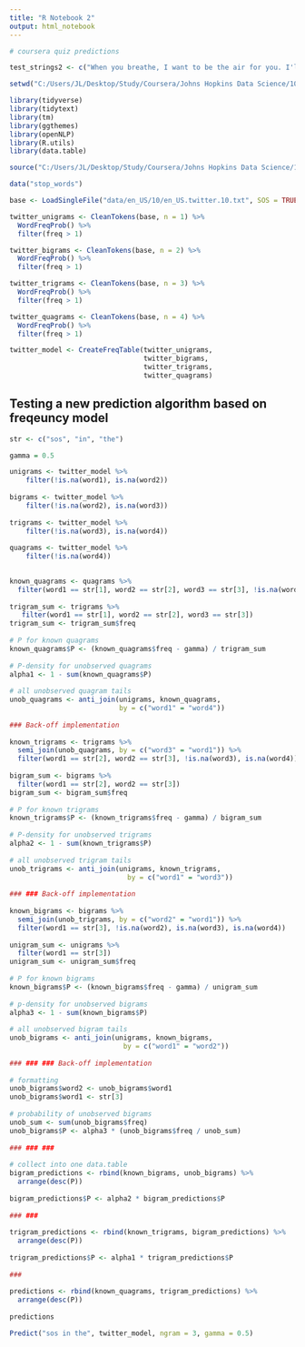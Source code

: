 ```yaml
---
title: "R Notebook 2"
output: html_notebook
---
```


```r
# coursera quiz predictions

test_strings2 <- c("When you breathe, I want to be the air for you. I'll be there for you, I'd live and I'd", "Guy at my table's wife got up to go to the bathroom and I asked about dessert and he started telling me about his", "I'd give anything to see arctic monkeys this", "Talking to your mom has the same effect as a hug and helps reduce your", "When you were in Holland you were like 1 inch away from me but you hadn't time to take a", "I'd just like all of these questions answered, a presentation of evidence, and a jury to settle the", "I can't deal with unsymetrical things. I can't even hold an uneven number of bags of groceries in each", "Every inch of you is perfect from the bottom to the", "I’m thankful my childhood was filled with imagination and bruises from playing", "I like how the same people are in almost all of Adam Sandler's")

```

```r
setwd("C:/Users/JL/Desktop/Study/Coursera/Johns Hopkins Data Science/10 capstone/CapstoneProject_NaturalLanguageProcessing")

library(tidyverse)
library(tidytext)
library(tm)
library(ggthemes)
library(openNLP)
library(R.utils)
library(data.table)

source("C:/Users/JL/Desktop/Study/Coursera/Johns Hopkins Data Science/10 capstone/CapstoneProject_NaturalLanguageProcessing/helper2.R")

data("stop_words")

```

```r
base <- LoadSingleFile("data/en_US/10/en_US.twitter.10.txt", SOS = TRUE, EOS = TRUE)
```

```r
twitter_unigrams <- CleanTokens(base, n = 1) %>%
  WordFreqProb() %>%
  filter(freq > 1) 

twitter_bigrams <- CleanTokens(base, n = 2) %>%
  WordFreqProb() %>%
  filter(freq > 1)

twitter_trigrams <- CleanTokens(base, n = 3) %>%
  WordFreqProb() %>%
  filter(freq > 1)

twitter_quagrams <- CleanTokens(base, n = 4) %>%
  WordFreqProb() %>%
  filter(freq > 1)
```

```r
twitter_model <- CreateFreqTable(twitter_unigrams,
                                 twitter_bigrams,
                                 twitter_trigrams,
                                 twitter_quagrams)
```

## Testing a new prediction algorithm based on freqeuncy model

```r
str <- c("sos", "in", "the")

gamma = 0.5

unigrams <- twitter_model %>%
    filter(!is.na(word1), is.na(word2))
  
bigrams <- twitter_model %>%
    filter(!is.na(word2), is.na(word3))
  
trigrams <- twitter_model %>%
    filter(!is.na(word3), is.na(word4))
  
quagrams <- twitter_model %>%
    filter(!is.na(word4))
  
```

```r

known_quagrams <- quagrams %>%
  filter(word1 == str[1], word2 == str[2], word3 == str[3], !is.na(word4))
  
trigram_sum <- trigrams %>%
   filter(word1 == str[1], word2 == str[2], word3 == str[3])
trigram_sum <- trigram_sum$freq
  
# P for known quagrams
known_quagrams$P <- (known_quagrams$freq - gamma) / trigram_sum
  
# P-density for unobserved quagrams
alpha1 <- 1 - sum(known_quagrams$P)
  
# all unobserved quagram tails
unob_quagrams <- anti_join(unigrams, known_quagrams,
                           by = c("word1" = "word4"))
  
### Back-off implementation
  
known_trigrams <- trigrams %>%
  semi_join(unob_quagrams, by = c("word3" = "word1")) %>%
  filter(word1 == str[2], word2 == str[3], !is.na(word3), is.na(word4))
  
bigram_sum <- bigrams %>%
  filter(word1 == str[2], word2 == str[3])
bigram_sum <- bigram_sum$freq
  
# P for known trigrams
known_trigrams$P <- (known_trigrams$freq - gamma) / bigram_sum
  
# P-density for unobserved trigrams
alpha2 <- 1 - sum(known_trigrams$P)
  
# all unobserved trigram tails
unob_trigrams <- anti_join(unigrams, known_trigrams,
                             by = c("word1" = "word3"))
  
### ### Back-off implementation
  
known_bigrams <- bigrams %>%
  semi_join(unob_trigrams, by = c("word2" = "word1")) %>%
  filter(word1 == str[3], !is.na(word2), is.na(word3), is.na(word4))
  
unigram_sum <- unigrams %>%
  filter(word1 == str[3])
unigram_sum <- unigram_sum$freq
  
# P for known bigrams
known_bigrams$P <- (known_bigrams$freq - gamma) / unigram_sum
  
# p-density for unobserved bigrams
alpha3 <- 1 - sum(known_bigrams$P)
  
# all unobserved bigram tails
unob_bigrams <- anti_join(unigrams, known_bigrams,
                            by = c("word1" = "word2"))
  
### ### ### Back-off implementation
  
# formatting
unob_bigrams$word2 <- unob_bigrams$word1
unob_bigrams$word1 <- str[3]
  
# probability of unobserved bigrams
unob_sum <- sum(unob_bigrams$freq)
unob_bigrams$P <- alpha3 * (unob_bigrams$freq / unob_sum)
  
### ### ###
  
# collect into one data.table
bigram_predictions <- rbind(known_bigrams, unob_bigrams) %>%
  arrange(desc(P))
  
bigram_predictions$P <- alpha2 * bigram_predictions$P
  
### ###
  
trigram_predictions <- rbind(known_trigrams, bigram_predictions) %>%
  arrange(desc(P))
  
trigram_predictions$P <- alpha1 * trigram_predictions$P
  
###
  
predictions <- rbind(known_quagrams, trigram_predictions) %>%
  arrange(desc(P))
  
predictions
```


```r
Predict("sos in the", twitter_model, ngram = 3, gamma = 0.5)
```